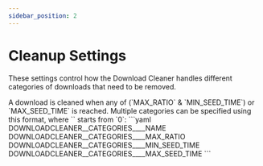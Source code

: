 ```yaml
---
sidebar_position: 2
---
```



# Cleanup Settings

These settings control how the Download Cleaner handles different categories of downloads that need to be removed.

<Note>
  A download is cleaned when any of (`MAX_RATIO` & `MIN_SEED_TIME`) or `MAX_SEED_TIME` is reached.
</Note>

<Note>
  Multiple categories can be specified using this format, where `<NUMBER>` starts from `0`:
  ```yaml
  DOWNLOADCLEANER__CATEGORIES__<NUMBER>__NAME
  DOWNLOADCLEANER__CATEGORIES__<NUMBER>__MAX_RATIO
  DOWNLOADCLEANER__CATEGORIES__<NUMBER>__MIN_SEED_TIME
  DOWNLOADCLEANER__CATEGORIES__<NUMBER>__MAX_SEED_TIME
  ```
</Note>

<DownloadCleanerCleanupSettings/> 